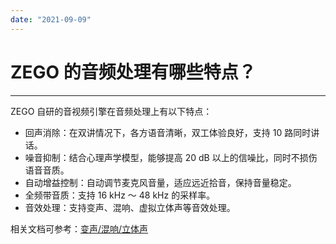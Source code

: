 ```yaml
---
date: "2021-09-09"
---
```

# ZEGO 的音频处理有哪些特点？

- - -

ZEGO 自研的音视频引擎在音频处理上有以下特点：

- 回声消除：在双讲情况下，各方语音清晰，双工体验良好，支持 10 路同时讲话。
- 噪音抑制：结合心理声学模型，能够提高 20 dB 以上的信噪比，同时不损伤语音音质。
- 自动增益控制：自动调节麦克风音量，适应远近拾音，保持音量稳定。
- 全频带音质：支持 16 kHz ～ 48 kHz 的采样率。
- 音效处理：支持变声、混响、虚拟立体声等音效处理。


相关文档可参考：[变声/混响/立体声](https://doc-zh.zego.im/article/4304)
